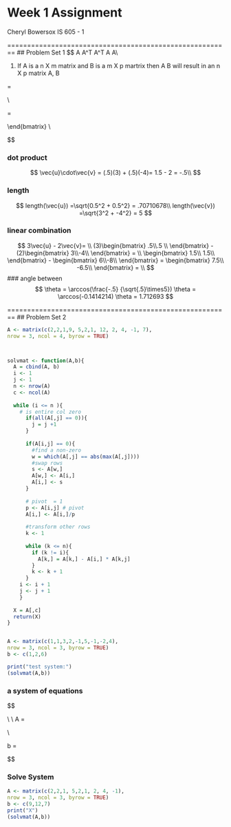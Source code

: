 # Week 1 Assignment
Cheryl Bowersox 
IS 605 - 1

========================================================
## Problem Set 1
$$
  A \times A^T \ne A^T \times A \forall A\\

  (1)   If A is a n X m matrix and B is a m X p martrix 
          then A \times B will result in an n X p matrix \forall A, B 
          
  \vec{u} = \begin{bmatrix}
  0.5 \\
  0.5
  \end{bmatrix}\\

  \vec{v} = \begin{bmatrix}
  3\\
  -4 \
  \end{bmatrix} \\
  
$$

### dot product
$$
\vec{u}\cdot\vec{v} = (.5)(3) + (.5)(-4)= 1.5 - 2 = -.5\\
$$

### length
$$
  length(\vec{u}) =\sqrt{0.5^2 + 0.5^2} = .70710678\\
  length(\vec{v}) =\sqrt{3^2 + -4^2} = 5
$$

### linear combination 
$$
  3\vec{u} - 2\vec{v}= \\
  (3)\begin{bmatrix}
  .5\\.5 \\
  \end{bmatrix}  - 
  (2)\begin{bmatrix}
  3\\-4\\
  \end{bmatrix} = \\
  \begin{bmatrix}
  1.5\\ 1.5\\
  \end{bmatrix}  - 
  \begin{bmatrix}
  6\\-8\\
  \end{bmatrix} = 
  \begin{bmatrix}
  7.5\\ -6.5\\
  \end{bmatrix} = \\
$$
### angle between
$$
\theta = \arccos(\frac{-.5} {\sqrt{.5}\times5})
\theta = \arccos(-0.1414214)
\theta = 1.712693
$$



========================================================
## Problem Set 2



```r

A <- matrix(c(2,2,1,9, 5,2,1, 12, 2, 4, -1, 7),
nrow = 3, ncol = 4, byrow = TRUE)



solvmat <- function(A,b){
  A = cbind(A, b)
  i <- 1
  j <- 1
  n <- nrow(A)
  c <- ncol(A)
  
  while (i <= n ){
    # is entire col zero
      if(all(A[,j] == 0)){
        j = j +1
      }
      
      if(A[i,j] == 0){
        #find a non-zero
        w = which(A[,j] == abs(max(A[,j])))
        #swap rows
        s <- A[w,]
        A[w,] <- A[i,]
        A[i,] <- s
      }
      
      # pivot  = 1
      p <- A[i,j] # pivot
      A[i,] <- A[i,]/p
      
      #transform other rows
      k <- 1
      
      while (k <= n){
        if (k != i){
          A[k,] = A[k,] - A[i,] * A[k,j]
        }
        k <- k + 1
      }
    i <- i + 1
    j <- j + 1
    }
  
  X = A[,c]
  return(X)
}


A <- matrix(c(1,1,3,2,-1,5,-1,-2,4),
nrow = 3, ncol = 3, byrow = TRUE)
b <- c(1,2,6)

print("test system:")
(solvmat(A,b))
```
### a system of equations

$$ 

\begin{align}
x_1 = 1 \\
x_2 = 2\\
x_3 = 3\\
\\
2x_1 + 2x_2 + x_3 = 9\\
5x_1 + 2x_2 + x_3 = 12 \\
2x_2 + 4x_2 -1 x_3 = 7
\end{align}\\
\\
A = \begin{bmatrix}
2 & 2 & 1\\
5 & 2 & 1\\
2 & 4 & -1\end{bmatrix}\\

b = \begin{bmatrix}\\
9\\
12\\
7\end{bmatrix}
$$

### Solve System
```r
A <- matrix(c(2,2,1, 5,2,1, 2, 4, -1),
nrow = 3, ncol = 3, byrow = TRUE)
b <- c(9,12,7)
print("X")
(solvmat(A,b))
```